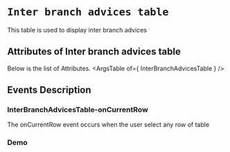 <!-- Custom-MDX-Documentation.mdx -->

# `Inter branch advices table`

 
This table is used to display inter branch advices


## Attributes of Inter branch advices table
Below is the list of Attributes.
<ArgsTable of={ InterBranchAdvicesTable } /> 

## Events Description

### InterBranchAdvicesTable-onCurrentRow

The onCurrentRow event occurs when the user select any row of table

### Demo

<Canvas>
<Story id="interbranchadvicestable--primary" />
</Canvas>

 